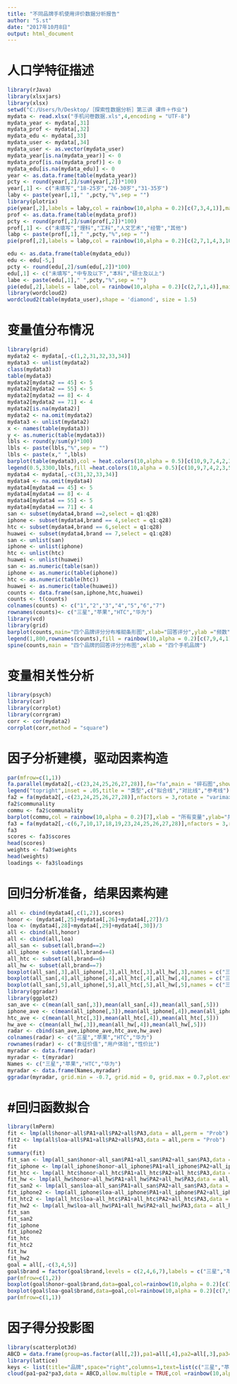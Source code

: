 ```yaml
---
title: "不同品牌手机使用评价数据分析报告"
author: "S.st"
date: "2017年10月8日"
output: html_document
---
```

# 人口学特征描述

```r
library(rJava)
library(xlsxjars)
library(xlsx)
setwd("C:/Users/h/Desktop/［探索性数据分析］第三讲 课件＋作业")
mydata <- read.xlsx("手机问卷数据.xls",4,encoding = "UTF-8")
mydata_year <- mydata[,31]
mydata_prof <- mydata[,32]
mydata_edu <- mydata[,33]
mydata_user <- mydata[,34]
mydata_user <- as.vector(mydata_user)
mydata_year[is.na(mydata_year)] <- 0
mydata_prof[is.na(mydata_prof)] <- 0
mydata_edu[is.na(mydata_edu)] <- 0
year <- as.data.frame(table(mydata_year))
pcty <- round(year[,2]/sum(year[,2])*100)
year[,1] <- c("未填写","18-25岁","26-30岁","31-35岁")
laby <- paste(year[,1]," ",pcty,"%",sep = "")
library(plotrix)
pie(year[,2],labels = laby,col = rainbow(10,alpha = 0.2)[c(7,3,4,1)],main = "年龄分布饼图")
prof <- as.data.frame(table(mydata_prof))
pcty <- round(prof[,2]/sum(prof[,2])*100)
prof[,1] <- c("未填写","理科","工科","人文艺术","经管","其他")
labp <- paste(prof[,1]," ",pcty,"%",sep = "")
pie(prof[,2],labels = labp,col = rainbow(10,alpha = 0.2)[c(2,7,1,4,3,10)],main = "专业分布饼图")

edu <- as.data.frame(table(mydata_edu))
edu <- edu[-5,]
pcty <- round(edu[,2]/sum(edu[,2])*100)
edu[,1] <- c("未填写","中专及以下","本科","硕士及以上")
labe <- paste(edu[,1]," ",pcty,"%",sep = "")
pie(edu[,2],labels = labe,col = rainbow(10,alpha = 0.2)[c(2,7,1,4)],main = "学历分布饼图")
library(wordcloud2)
wordcloud2(table(mydata_user),shape = 'diamond', size = 1.5)
```

# 变量值分布情况


```r
library(grid)
mydata2 <- mydata[,-c(1,2,31,32,33,34)]
mydata3 <- unlist(mydata2)
class(mydata3)
table(mydata3)
mydata2[mydata2 == 45] <- 5
mydata2[mydata2 == 55] <- 5
mydata2[mydata2 == 8] <- 4
mydata2[mydata2 == 71] <- 4
mydata2[is.na(mydata2)]
mydata2 <- na.omit(mydata2)
mydata3 <- unlist(mydata2)
x <- names(table(mydata3))
y <- as.numeric(table(mydata3))
lbls <- round(y/sum(y)*100)
lbls <- paste(lbls,"%",sep = "")
lbls <- paste(x," ",lbls)
barplot(table(mydata3),col = heat.colors(10,alpha = 0.5)[c(10,9,7,4,2,3,5)],main = "所有回答得分条形图",xlab = "问题得分",ylab = "频数")
legend(0.5,3300,lbls,fill =heat.colors(10,alpha = 0.5)[c(10,9,7,4,2,3,5)])
mydata4 <- mydata[,-c(31,32,33,34)]
mydata4 <- na.omit(mydata4)
mydata4[mydata4 == 45] <- 5
mydata4[mydata4 == 8] <- 4
mydata4[mydata4 == 55] <- 5
mydata4[mydata4 == 71] <- 4
san <- subset(mydata4,brand ==2,select = q1:q28)
iphone <- subset(mydata4,brand == 4,select = q1:q28)
htc <- subset(mydata4,brand == 6,select = q1:q28)
huawei <- subset(mydata4,brand == 7,select = q1:q28)
san <- unlist(san)
iphone <- unlist(iphone)
htc <- unlist(htc)
huawei <- unlist(huawei)
san <- as.numeric(table(san))
iphone <- as.numeric(table(iphone))
htc <- as.numeric(table(htc))
huawei <- as.numeric(table(huawei))
counts <- data.frame(san,iphone,htc,huawei)
counts <- t(counts)
colnames(counts) <- c("1","2","3","4","5","6","7")
rownames(counts)<- c("三星","苹果","HTC","华为")
library(vcd)
library(grid)
barplot(counts,main="四个品牌评分分布堆砌条形图",xlab="回答评分",ylab ="频数",col=rainbow(10,alpha = 0.2)[c(7,9,4,1)],beside=TRUE)
legend(1,800,rownames(counts),fill = rainbow(10,alpha = 0.2)[c(7,9,4,1)])
spine(counts,main = "四个品牌的回答评分分布图",xlab = "四个手机品牌")

```

# 变量相关性分析


```r
library(psych)
library(car)
library(corrplot)
library(corrgram)
corr <- cor(mydata2)
corrplot(corr,method = "square")
```

# 因子分析建模，驱动因素构造


```r
par(mfrow=c(1,1))
fa.parallel(mydata2[,-c(23,24,25,26,27,28)],fa="fa",main = "碎石图",show.legend=FALSE)
legend("topright",inset = .05,title = "类型",c("拟合线","对比线","参考线"),lty=c(1,2,1),col=c("blue","red","black"))
fa2 = fa(mydata2[,-c(23,24,25,26,27,28)],nfactors = 3,rotate = "varimax",fm="pa")
fa2$communality
commu <- fa2$communality
barplot(commu,col = rainbow(10,alpha = 0.2)[7],xlab = "所有变量",ylab="共同度",main="变量共同度柱状图")
fa3 = fa(mydata2[,-c(6,7,10,17,18,19,23,24,25,26,27,28)],nfactors = 3,rotate = "varimax",fm="pa")
fa3
scores <- fa3$scores
head(scores)
weights <- fa3$weights
head(weights)
loadings <- fa3$loadings
```

# 回归分析准备，结果因素构建

```r
all <- cbind(mydata4[,c(1,2)],scores)
honor <- (mydata4[,25]+mydata4[,26]+mydata4[,27])/3
loa <- (mydata4[,28]+mydata4[,29]+mydata4[,30])/3
all <- cbind(all,honor)
all <- cbind(all,loa)
all_san <- subset(all,brand==2)
all_iphone <- subset(all,brand==4)
all_htc <- subset(all,brand==6)
all_hw <- subset(all,brand==7)
boxplot(all_san[,3],all_iphone[,3],all_htc[,3],all_hw[,3],names = c("三星","苹果","HTC","华为"),xlab ="品牌",ylab="象征价值得分",main="各品牌的因子得分(a)",col = rainbow(10,alpha = 0.2)[c(7,9,4,1)])
boxplot(all_san[,4],all_iphone[,4],all_htc[,4],all_hw[,4],names = c("三星","苹果","HTC","华为"),xlab ="品牌",ylab="用户体验得分",main="各品牌的因子得分(b)",col = rainbow(10,alpha = 0.2)[c(7,9,4,1)])
boxplot(all_san[,5],all_iphone[,5],all_htc[,5],all_hw[,5],names = c("三星","苹果","HTC","华为"),xlab ="品牌",ylab="性价比得分",main="各品牌的因子得分(c)",col = rainbow(10,alpha = 0.2)[c(7,9,4,1)])
library(ggradar)
library(ggplot2)
san_ave <- c(mean(all_san[,3]),mean(all_san[,4]),mean(all_san[,5]))
iphone_ave <- c(mean(all_iphone[,3]),mean(all_iphone[,4]),mean(all_iphone[,5]))
htc_ave <- c(mean(all_htc[,3]),mean(all_htc[,4]),mean(all_htc[,5]))
hw_ave <- c(mean(all_hw[,3]),mean(all_hw[,4]),mean(all_hw[,5]))
radar <- cbind(san_ave,iphone_ave,htc_ave,hw_ave)
colnames(radar) <- c("三星","苹果","HTC","华为")
rownames(radar) <- c("象征价值","用户体验","性价比")
myradar <- data.frame(radar)
myradar <- t(myradar)
Names <- c("三星","苹果","HTC","华为")
myradar <- data.frame(Names,myradar)
ggradar(myradar, grid.min = -0.7, grid.mid = 0, grid.max = 0.7,plot.extent.x.sf = 1.2,plot.extent.y.sf = 1.2)
```

# #回归函数拟合

```r
library(lmPerm)
fit <- lmp(all$honor~all$PA1+all$PA2+all$PA3,data = all,perm = "Prob")
fit2 <- lmp(all$loa~all$PA1+all$PA2+all$PA3,data = all,perm = "Prob")
fit
summary(fit)
fit_san <- lmp(all_san$honor~all_san$PA1+all_san$PA2+all_san$PA3,data = all_san,perm = "Prob")
fit_iphone <- lmp(all_iphone$honor~all_iphone$PA1+all_iphone$PA2+all_iphone$PA3,data = all_iphone,perm = "Prob")
fit_htc <- lmp(all_htc$honor~all_htc$PA1+all_htc$PA2+all_htc$PA3,data = all_htc,perm = "Prob")
fit_hw <- lmp(all_hw$honor~all_hw$PA1+all_hw$PA2+all_hw$PA3,data = all_hw,perm = "Prob")
fit_san2 <- lmp(all_san$loa~all_san$PA1+all_san$PA2+all_san$PA3,data = all_san,perm = "Prob")
fit_iphone2 <- lmp(all_iphone$loa~all_iphone$PA1+all_iphone$PA2+all_iphone$PA3,data = all_iphone,perm = "Prob")
fit_htc2 <- lmp(all_htc$loa~all_htc$PA1+all_htc$PA2+all_htc$PA3,data = all_htc,perm = "Prob")
fit_hw2 <- lmp(all_hw$loa~all_hw$PA1+all_hw$PA2+all_hw$PA3,data = all_hw,perm = "Prob")
fit_san
fit_san2
fit_iphone
fit_iphone2
fit_htc
fit_htc2
fit_hw
fit_hw2
goal = all[,-c(3,4,5)]
goal$brand = factor(goal$brand,levels = c(2,4,6,7),labels = c("三星","苹果","HTC","华为"))
par(mfrow=c(1,2))
boxplot(goal$honor~goal$brand,data=goal,col=rainbow(10,alpha = 0.2)[c(7,9,4,1)],ylab="得分",main="满意度")
boxplot(goal$loa~goal$brand,data=goal,col=rainbow(10,alpha = 0.2)[c(7,9,4,1)],ylab="得分",main="忠诚度")
par(mfrow=c(1,1))
```

# 因子得分投影图


```r
library(scatterplot3d)
ABCD = data.frame(group=as.factor(all[,2]),pa1=all[,4],pa2=all[,3],pa3=all[,5])
library(lattice)
keys <- list(title="品牌",space="right",columns=1,text=list(c("三星","苹果","HTC","华为")),points=list(pch=c(15,17,19,8),col=rainbow(10,alpha = 0.5)[c(7,9,4,1)]))
cloud(pa1~pa2*pa3,data = ABCD,allow.multiple = TRUE,col =rainbow(10,alpha = 0.5)[c(7,9,4,1)],groups = ABCD$group,xlab = "用户体验",ylab = "性价比",zlab ="象征价值",main="各品牌因子得分三维散点图",pch=c(15,17,19,8),type = "p",key=keys)
```






